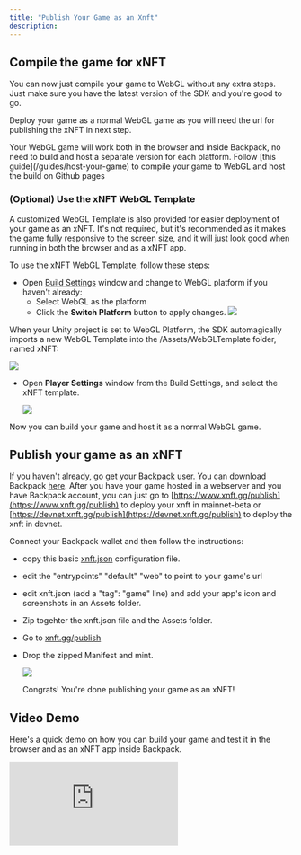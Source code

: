 ```yaml
---
title: "Publish Your Game as an Xnft"
description:
---
```


## Compile the game for xNFT
You can now just compile your game to WebGL without any extra steps. Just make sure you have the latest version of the SDK and you're good to go.

Deploy your game as a normal WebGL game as you will need the url for publishing the xNFT in next step.

<Card title="One build to rule them all" icon="lightbulb" iconType="duotone">
  Your WebGL game will work both in the browser and inside Backpack, no need to build and host a separate version for each platform.
</Card>

<Card title="Host your game on Github pages" icon="lightbulb" iconType="duotone">
  Follow [this guide](/guides/host-your-game) to compile your game to WebGL  and host the build on Github pages
</Card>

### (Optional) Use the xNFT WebGL Template
A customized WebGL Template is also provided for easier deployment of your game as an xNFT. It's not required, but it's recommended as it makes the game fully responsive to the screen size, and it will just look good when running in both the browser and as a xNFT app.

To use the xNFT WebGL Template, follow these steps:

- Open [Build Settings](https://docs.unity3d.com/Manual/BuildSettings.html) window and change to WebGL platform if you haven't already:
  - Select WebGL as the platform
  - Click the **Switch Platform** button to apply changes.
    ![](/images/switch_platform.png)

When your Unity project is set to WebGL Platform, the SDK automagically imports a new WebGL Template into the /Assets/WebGLTemplate folder, named xNFT:

  ![](/images/xnft_webgl_template_imported.png)

- Open **Player Settings** window from the Build Settings, and select the xNFT template.

  ![](/images/select_xnft_template.png)

Now you can build your game and host it as a normal WebGL game.

## Publish your game as an xNFT
If you haven't already, go get your Backpack user. You can download Backpack [here](https://www.backpack.app/downloads).
After you have your game hosted in a webserver and you have Backpack account, you can just go to [https://www.xnft.gg/publish](https://www.xnft.gg/publish) to deploy your xnft in mainnet-beta or [https://devnet.xnft.gg/publish](https://devnet.xnft.gg/publish) to deploy the xnft in devnet. 

Connect your Backpack wallet and then follow the instructions:
- copy this basic [xnft.json](https://github.com/coral-xyz/xnft-quickstart/blob/master/xnft.json) configuration file.
- edit the "entrypoints" "default" "web" to point to your game's url
- edit xnft.json (add a "tag": "game" line) and add your app's icon and screenshots in an Assets folder.
- Zip togehter the xnft.json file and the Assets folder.  
- Go to [xnft.gg/publish](https://www.xnft.gg/publish) 
- Drop the zipped Manifest and mint. 

  ![](/images/drop_manifest.png)

  Congrats! You're done publishing your game as an xNFT!

## Video Demo
Here's a quick demo on how you can build your game and test it in the browser and as an xNFT app inside Backpack.

<div style={{position: 'relative', paddingBottom: '62.5%', height: 0}}><iframe src="https://www.youtube.com/embed/J4W3vzal5_I" frameBorder={0} webkitallowfullscreen mozallowfullscreen allowFullScreen style={{position: 'absolute', top: 0, left: 0, width: '100%', height: '100%'}} /></div>

